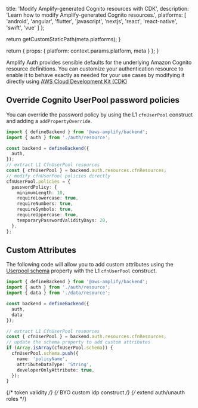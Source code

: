 
  title: 'Modify Amplify-generated Cognito resources with CDK',
  description: 'Learn how to modify Amplify-generated Cognito resources.',
  platforms: [
    'android',
    'angular',
    'flutter',
    'javascript',
    'nextjs',
    'react',
    'react-native',
    'swift',
    'vue'
  ]
};

  return getCustomStaticPath(meta.platforms);
}

  return {
    props: {
      platform: context.params.platform,
      meta
    }
  };
}

Amplify Auth provides sensible defaults for the underlying Amazon Cognito resource definitions. You can customize your authentication resource to enable it to behave exactly as needed for your use cases by modifying it directly using [AWS Cloud Development Kit (CDK)](https://aws.amazon.com/cdk/)

## Override Cognito UserPool password policies

You can override the password policy by using the L1 `cfnUserPool` construct and adding a `addPropertyOverride`.

```ts title="amplify/backend.ts"
import { defineBackend } from '@aws-amplify/backend';
import { auth } from './auth/resource';

const backend = defineBackend({
  auth,
});
// extract L1 CfnUserPool resources
const { cfnUserPool } = backend.auth.resources.cfnResources;
// modify cfnUserPool policies directly
cfnUserPool.policies = {
  passwordPolicy: {
    minimumLength: 10,
    requireLowercase: true,
    requireNumbers: true,
    requireSymbols: true,
    requireUppercase: true,
    temporaryPasswordValidityDays: 20,
  },
};
```

## Custom Attributes

The following code will allow you to add custom attributes using the [Userpool schema](https://docs.aws.amazon.com/cdk/api/v1/docs/@aws-cdk_aws-cognito.CfnUserPool.html#schema) property with the L1 `cfnUserPool` construct.

```ts title="amplify/backend.ts"
import { defineBackend } from '@aws-amplify/backend';
import { auth } from './auth/resource';
import { data } from './data/resource';

const backend = defineBackend({
  auth,
  data
});

// extract L1 CfnUserPool resources
const { cfnUserPool } = backend.auth.resources.cfnResources;
// update the schema property to add custom attributes
if (Array.isArray(cfnUserPool.schema)) {
  cfnUserPool.schema.push({
    name: 'policyName',
    attributeDataType: 'String',
    developerOnlyAttribute: true,
  });
}
```

{/* token validity */}
{/* BYO custom idp construct */}
{/* extend auth/unauth roles */}
